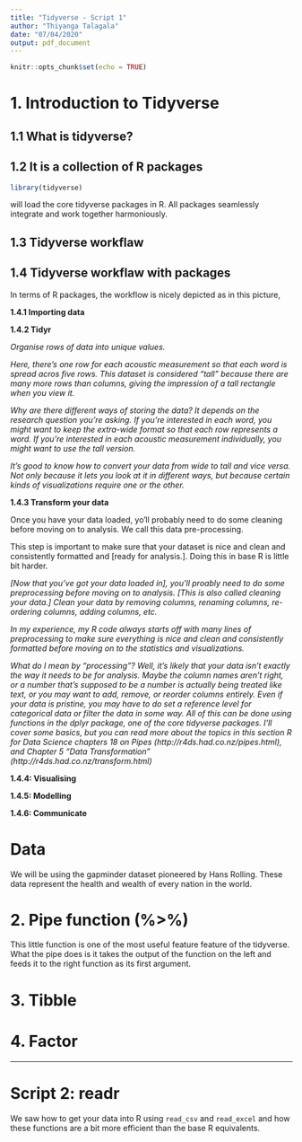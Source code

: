 ```yaml
---
title: "Tidyverse - Script 1"
author: "Thiyanga Talagala"
date: "07/04/2020"
output: pdf_document
---
```


```r
knitr::opts_chunk$set(echo = TRUE)
```


# 1. Introduction to Tidyverse

## 1.1 What is tidyverse?

## 1.2 It is a collection of R packages

```r
library(tidyverse)
```

will load the core tidyverse packages in R. All packages seamlessly integrate and work together harmoniously. 

## 1.3 Tidyverse workflaw

## 1.4 Tidyverse workflaw with packages

In terms of R packages, the workflow is nicely depicted as in this picture,

**1.4.1 Importing  data**

**1.4.2 Tidyr**

*Organise rows of data into unique values.*

*Here, there's one row for each acoustic measurement so that each word is spread acros five rows.
This dataset is considered "tall" because there are many more rows than columns, giving the
impression of a tall rectangle when you view it.*

*Why are there different ways of storing the data? It depends on the research question you're asking.
If you're interested in each word, you might want to keep the extra-wide format so that each row
represents a word. If you're interested in each acoustic measurement individually, you might want
to use the tall version.*

*It's good to know how to convert your data from wide to tall and vice versa. Not only because it lets
you look at it in different ways, but because certain kinds of visualizations require one or the other.*

**1.4.3 Transform your data**

Once you have your data loaded, yo'll probably need to do some cleaning before moving on to analysis. We call this data pre-processing. 

This step is important to make sure that your dataset is nice and clean and consistently formatted and [ready for analysis.]. Doing this in base R is little bit harder.


*[Now that you've got your data loaded in], you'll proably need to do some preprocessing before moving
on to analysis. [This is also called cleaning your data.] Clean your data by removing columns, renaming columns, re-ordering columns, adding columns, etc.*

*In my experience, my R code always starts off with many lines of preprocessing to
make sure everything is nice and clean and consistently formatted before moving on to the statistics
and visualizations.*

*What do I mean by "processing"? Well, it's likely that your data isn't exactly the way it needs to be
for analysis. Maybe the column names aren't right, or a number that's supposed to be a number is
actually being treated like text, or you may want to add, remove, or reorder columns entirely. Even
if your data is pristine, you may have to do set a reference level for categorical data or filter the data
in some way. All of this can be done using functions in the dplyr package, one of the core
tidyverse packages. I'll cover some basics, but you can read more about the topics in this section
R for Data Science chapters 18 on Pipes (http://r4ds.had.co.nz/pipes.html), and Chapter 5 "Data
Transformation" (http://r4ds.had.co.nz/transform.html)*

**1.4.4: Visualising**

**1.4.5: Modelling**

**1.4.6: Communicate**

# Data

We will be using the gapminder dataset pioneered by Hans Rolling. These data represent the health and wealth of every nation in the world. 

# 2. Pipe function (%>%)

This little function is one of the most  useful feature feature of the tidyverse. 
What the pipe does is it takes the output of the function on the left and feeds it to the right function as its first argument. 


# 3. Tibble

# 4. Factor


----------------------------------------------------------------------------------------------------------------------------------
# Script 2: readr

We saw how to get your data into R using `read_csv` and `read_excel` and how these
functions are a bit more efficient than the base R equivalents.




